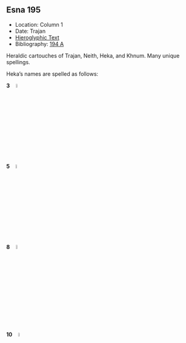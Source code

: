 ## Esna 195 {-}  
  
<style>  
  
  .col2 {  
    columns: 2 320px;         /* number of columns and width in pixels*/  
    -webkit-columns: 2 320px; /* chrome, safari */  
    -moz-columns: 2 320px;    /* firefox */  
    -webkit-column-break-inside: avoid;  
    -page-break-inside: avoid;  
    -break-inside: avoid;  
  }  
  
</style>  

- Location: Column 1
- Date: Trajan 
- [Hieroglyphic Text](https://www.ifao.egnet.net/uploads/publications/enligne/Temples-Esna003.pdf#page=48){target="_blank"}  
- Bibliography: [194 A](http://www.tempeltexte.uni-tuebingen.de/portal/#/text-detail/907){target="_blank"} 

Heraldic cartouches of Trajan, Neith, Heka, and Khnum. Many unique spellings.

Heka's names are spelled as follows:  
  

**3**&nbsp;&nbsp;&nbsp;&nbsp;![](./images/195_3.png){width=5%}  
  
**5**&nbsp;&nbsp;&nbsp;&nbsp;![](./images/195_5.png){width=5%}  
  
**8**&nbsp;&nbsp;&nbsp;&nbsp;![](./images/195_8.png){width=5.5%}  
  
**10**&nbsp;&nbsp;&nbsp;&nbsp;![](./images/195_10.png){width=5%}   